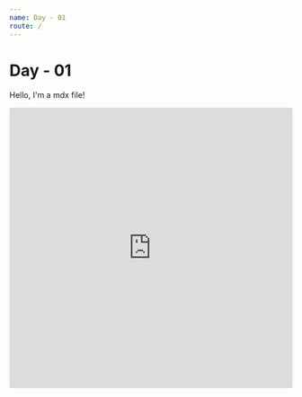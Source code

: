 ```yaml
---
name: Day - 01
route: /
---
```


# Day - 01

Hello, I'm a mdx file!

<iframe
  src="https://codesandbox.io/embed/having-fun-with-useswr-lsjjx?fontsize=14&hidenavigation=1&theme=dark"
  style="width:100%; height:500px; border:0; border-radius: 4px; overflow:hidden;"
  title="Having fun with useSWR"
  allow="geolocation; microphone; camera; midi; vr; accelerometer; gyroscope; payment; ambient-light-sensor; encrypted-media; usb"
  sandbox="allow-modals allow-forms allow-popups allow-scripts allow-same-origin"
></iframe>
